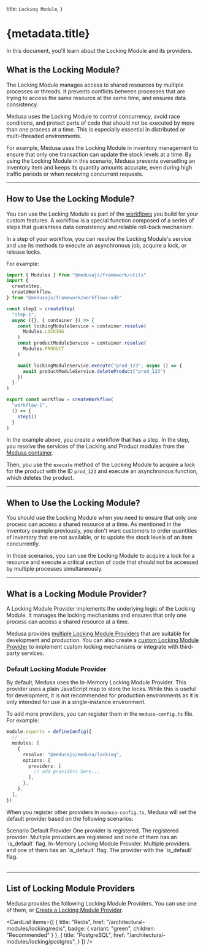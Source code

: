 
  title: `Locking Module`,
}

# {metadata.title}

In this document, you'll learn about the Locking Module and its providers.

## What is the Locking Module?

The Locking Module manages access to shared resources by multiple processes or threads. It prevents conflicts between processes that are trying to access the same resource at the same time, and ensures data consistency.

Medusa uses the Locking Module to control concurrency, avoid race conditions, and protect parts of code that should not be executed by more than one process at a time. This is especially essential in distributed or multi-threaded environments.

For example, Medusa uses the Locking Module in inventory management to ensure that only one transaction can update the stock levels at a time. By using the Locking Module in this scenario, Medusa prevents overselling an inventory item and keeps its quantity amounts accurate, even during high traffic periods or when receiving concurrent requests.

---

## How to Use the Locking Module?

You can use the Locking Module as part of the [workflows](!docs!/learn/fundamentals/workflows) you build for your custom features. A workflow is a special function composed of a series of steps that guarantees data consistency and reliable roll-back mechanism.

In a step of your workflow, you can resolve the Locking Module's service and use its methods to execute an asynchronous job, acquire a lock, or release locks.

For example:

```ts
import { Modules } from "@medusajs/framework/utils"
import { 
  createStep,
  createWorkflow,
} from "@medusajs/framework/workflows-sdk"

const step1 = createStep(
  "step-1",
  async ({}, { container }) => {
    const lockingModuleService = container.resolve(
      Modules.LOCKING
    )
    const productModuleService = container.resolve(
      Modules.PRODUCT
    )

    await lockingModuleService.execute("prod_123", async () => {
      await productModuleService.deleteProduct("prod_123")
    })
  } 
)

export const workflow = createWorkflow(
  "workflow-1",
  () => {
    step1()
  }
)
```

In the example above, you create a workflow that has a step. In the step, you resolve the services of the Locking and Product modules from the [Medusa container](!docs!/learn/fundamentals/medusa-container).

Then, you use the `execute` method of the Locking Module to acquire a lock for the product with the ID `prod_123` and execute an asynchronous function, which deletes the product.

---

## When to Use the Locking Module?

You should use the Locking Module when you need to ensure that only one process can access a shared resource at a time. As mentioned in the inventory example previously, you don't want customers to order quantities of inventory that are not available, or to update the stock levels of an item concurrently.

In those scenarios, you can use the Locking Module to acquire a lock for a resource and execute a critical section of code that should not be accessed by multiple processes simultaneously.

---

## What is a Locking Module Provider?

A Locking Module Provider implements the underlying logic of the Locking Module. It manages the locking mechanisms and ensures that only one process can access a shared resource at a time.

Medusa provides [multiple Locking Module Providers](#list-of-locking-module-providers) that are suitable for development and production. You can also create a [custom Locking Module Provider](/references/locking-module-provider) to implement custom locking mechanisms or integrate with third-party services.

### Default Locking Module Provider

By default, Medusa uses the In-Memory Locking Module Provider. This provider uses a plain JavaScript map to store the locks. While this is useful for development, it is not recommended for production environments as it is only intended for use in a single-instance environment.

To add more providers, you can register them in the `medusa-config.ts` file. For example:

```ts
module.exports = defineConfig({
  // ...
  modules: [
    {
      resolve: "@medusajs/medusa/locking",
      options: {
        providers: [
          // add providers here...
        ],
      },
    },
  ],
})
```

When you register other providers in `medusa-config.ts`, Medusa will set the default provider based on the following scenarios:

<Table>
  <Table.Header>
    <Table.Row>
      <Table.HeaderCell>Scenario</Table.HeaderCell>
      <Table.HeaderCell>Default Provider</Table.HeaderCell>
    </Table.Row>
  </Table.Header>
  <Table.Body>
    <Table.Row>
      <Table.Cell>
        One provider is registered.
      </Table.Cell>
      <Table.Cell>
        The registered provider.
      </Table.Cell>
    </Table.Row>
    <Table.Row>
      <Table.Cell>
        Multiple providers are registered and none of them has an `is_default` flag.
      </Table.Cell>
      <Table.Cell>
        In-Memory Locking Module Provider.
      </Table.Cell>
    </Table.Row>
    <Table.Row>
      <Table.Cell>
        Multiple providers and one of them has an `is_default` flag.
      </Table.Cell>
      <Table.Cell>
        The provider with the `is_default` flag.
      </Table.Cell>
    </Table.Row>
  </Table.Body>
</Table>

---

## List of Locking Module Providers

Medusa provides the following Locking Module Providers. You can use one of them, or [Create a Locking Module Provider](./references/locking-module-provider).

<CardList
  items={[
    {
      title: "Redis",
      href: "/architectural-modules/locking/redis",
      badge: {
        variant: "green",
        children: "Recommended"
      }
    },
    {
      title: "PostgreSQL",
      href: "/architectural-modules/locking/postgres",
    }
  ]}
/>

